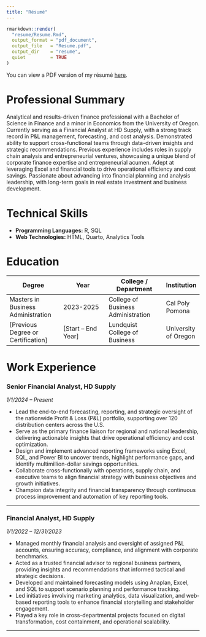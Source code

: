 ```yaml
---
title: "Résumé"
---
```


```r
rmarkdown::render(
  "resume/Resume.Rmd",
  output_format = "pdf_document",
  output_file   = "Resume.pdf",
  output_dir    = "resume",
  quiet         = TRUE
)
```

You can view a PDF version of my résumé [here](resume/Resume.pdf).

# Professional Summary

Analytical and results-driven finance professional with a Bachelor of Science in Finance and a minor in Economics from the University of Oregon. Currently serving as a Financial Analyst at HD Supply, with a strong track record in P&L management, forecasting, and cost analysis. Demonstrated ability to support cross-functional teams through data-driven insights and strategic recommendations. Previous experience includes roles in supply chain analysis and entrepreneurial ventures, showcasing a unique blend of corporate finance expertise and entrepreneurial acumen. Adept at leveraging Excel and financial tools to drive operational efficiency and cost savings. Passionate about advancing into financial planning and analysis leadership, with long-term goals in real estate investment and business development.

# Technical Skills

- **Programming Languages:** R, SQL
- **Web Technologies:** HTML, Quarto, Analytics Tools

# Education

| Degree                             | Year                          | College / Department                 | Institution         |
| ---------------------------------- | ----------------------------- | ------------------------------------ | ------------------- |
| Masters in Business Administration | 2023-2025                     | College of Business Administration   |  Cal Poly Pomona    |
| [Previous Degree or Certification] | [Start – End Year]            | Lundquist College of Business        | University of Oregon|

# Work Experience

### Senior Financial Analyst, HD Supply
*1/1/2024 – Present*

- Lead the end-to-end forecasting, reporting, and strategic oversight of the nationwide Profit & Loss (P&L) portfolio, supporting over 120 distribution centers across the U.S.
- Serve as the primary finance liaison for regional and national leadership, delivering actionable insights that drive operational efficiency and cost optimization.
- Design and implement advanced reporting frameworks using Excel, SQL, and Power BI to uncover trends, highlight performance gaps, and identify multimillion-dollar savings opportunities.
- Collaborate cross-functionally with operations, supply chain, and executive teams to align financial strategy with business objectives and growth initiatives.  
- Champion data integrity and financial transparency through continuous process improvement and automation of key reporting tools.

---

### Financial Analyst, HD Supply
*1/1/2022 – 12/31/2023*

- Managed monthly financial analysis and oversight of assigned P&L accounts, ensuring accuracy, compliance, and alignment with corporate benchmarks.
- Acted as a trusted financial advisor to regional business partners, providing insights and recommendations that informed tactical and strategic decisions.
- Developed and maintained forecasting models using Anaplan, Excel, and SQL to support scenario planning and performance tracking.
- Led initiatives involving marketing analytics, data visualization, and web-based reporting tools to enhance financial storytelling and stakeholder engagement.
- Played a key role in cross-departmental projects focused on digital transformation, cost containment, and operational scalability.

---
